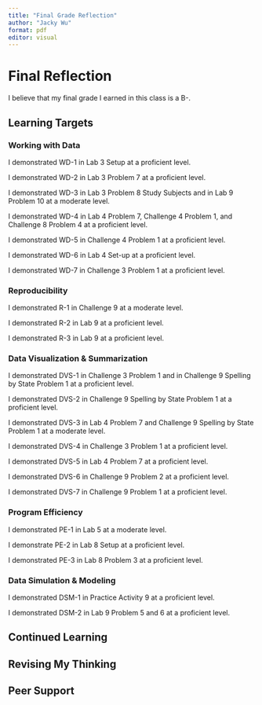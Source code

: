 ```yaml
---
title: "Final Grade Reflection"
author: "Jacky Wu"
format: pdf
editor: visual
---
```


# Final Reflection

I believe that my final grade I earned in this class is a B-.

## Learning Targets

### Working with Data

I demonstrated WD-1 in Lab 3 Setup at a proficient level.

I demonstrated WD-2 in Lab 3 Problem 7 at a proficient level.

I demonstrated WD-3 in Lab 3 Problem 8 Study Subjects and in Lab 9 Problem 10 at a moderate level.

I demonstrated WD-4 in Lab 4 Problem 7, Challenge 4 Problem 1, and Challenge 8 Problem 4 at a proficient level.

I demonstrated WD-5 in Challenge 4 Problem 1 at a proficient level.

I demonstrated WD-6 in Lab 4 Set-up at a proficient level.

I demonstrated WD-7 in Challenge 3 Problem 1 at a proficient level.

### Reproducibility

I demonstrated R-1 in Challenge 9 at a moderate level.

I demonstrated R-2 in Lab 9 at a proficient level.

I demonstrated R-3 in Lab 9 at a proficient level.

### Data Visualization & Summarization

I demonstrated DVS-1 in Challenge 3 Problem 1 and in Challenge 9 Spelling by State Problem 1 at a proficient level.

I demonstrated DVS-2 in Challenge 9 Spelling by State Problem 1 at a proficient level.

I demonstrated DVS-3 in Lab 4 Problem 7 and Challenge 9 Spelling by State Problem 1 at a moderate level.

I demonstrated DVS-4 in Challenge 3 Problem 1 at a proficient level.

I demonstrated DVS-5 in Lab 4 Problem 7 at a proficient level.

I demonstrated DVS-6 in Challenge 9 Problem 2 at a proficient level.

I demonstrated DVS-7 in Challenge 9 Problem 1 at a proficient level.

### Program Efficiency

I demonstrated PE-1 in Lab 5 at a moderate level.

I demonstrate PE-2 in Lab 8 Setup at a proficient level.

I demonstrated PE-3 in Lab 8 Problem 3 at a proficient level.

### Data Simulation & Modeling

I demonstrated DSM-1 in Practice Activity 9 at a proficient level.

I demonstrated DSM-2 in Lab 9 Problem 5 and 6 at a proficient level.

## Continued Learning

## Revising My Thinking

## Peer Support

\
